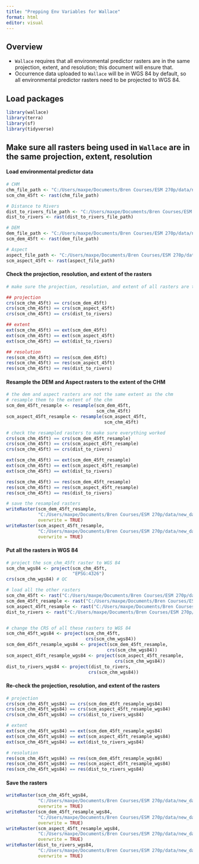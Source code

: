 ```yaml
---
title: "Prepping Env Variables for Wallace"
format: html
editor: visual
---
```


## Overview

- `Wallace` requires that all environmental predictor rasters are in the same projection, extent, and resolution; this document will ensure that.
- Occurrence data uploaded to `Wallace` will be in WGS 84 by default, so all environmental predictor rasters need to be projected to WGS 84.

## Load packages

```r
library(wallace)
library(terra)
library(sf)
library(tidyverse)
```

## Make sure all rasters being used in `Wallace` are in the same projection, extent, resolution

#### Load environmental predictor data

```r
# CHM 
chm_file_path <- "C:/Users/maxpe/Documents/Bren Courses/ESM 270p/data/new_data/wallace_env_data/scm_chm_45ft.tif"
scm_chm_45ft <- rast(chm_file_path)

# Distance to Rivers
dist_to_rivers_file_path <- "C:/Users/maxpe/Documents/Bren Courses/ESM 270p/data/new_data/wallace_env_data/distance_to_rivers_res45ft.tif"
dist_to_rivers <- rast(dist_to_rivers_file_path)

# DEM 
dem_file_path <- "C:/Users/maxpe/Documents/Bren Courses/ESM 270p/data/new_data/wallace_env_data/scm_dem_45ft.tif"
scm_dem_45ft <- rast(dem_file_path)

# Aspect 
aspect_file_path <- "C:/Users/maxpe/Documents/Bren Courses/ESM 270p/data/new_data/wallace_env_data/scm_aspect_45ft.tif"
scm_aspect_45ft <- rast(aspect_file_path)
```

#### Check the projection, resolution, and extent of the rasters

```r
# make sure the projection, resolution, and extent of all rasters are the same

## projection 
crs(scm_chm_45ft) == crs(scm_dem_45ft)
crs(scm_chm_45ft) == crs(scm_aspect_45ft)
crs(scm_chm_45ft) == crs(dist_to_rivers)

## extent
ext(scm_chm_45ft) == ext(scm_dem_45ft)
ext(scm_chm_45ft) == ext(scm_aspect_45ft)
ext(scm_chm_45ft) == ext(dist_to_rivers)

## resolution
res(scm_chm_45ft) == res(scm_dem_45ft)
res(scm_chm_45ft) == res(scm_aspect_45ft)
res(scm_chm_45ft) == res(dist_to_rivers)
```

#### Resample the DEM and Aspect rasters to the extent of the CHM

```r
# the dem and aspect rasters are not the same extent as the chm
# resample them to the extent of the chm
scm_dem_45ft_resample <- resample(scm_dem_45ft, 
                                  scm_chm_45ft)
scm_aspect_45ft_resample <- resample(scm_aspect_45ft, 
                                     scm_chm_45ft)

# check the resampled rasters to make sure everything worked
crs(scm_chm_45ft) == crs(scm_dem_45ft_resample)
crs(scm_chm_45ft) == crs(scm_aspect_45ft_resample)
crs(scm_chm_45ft) == crs(dist_to_rivers)

ext(scm_chm_45ft) == ext(scm_dem_45ft_resample)
ext(scm_chm_45ft) == ext(scm_aspect_45ft_resample)
ext(scm_chm_45ft) == ext(dist_to_rivers)

res(scm_chm_45ft) == res(scm_dem_45ft_resample)
res(scm_chm_45ft) == res(scm_aspect_45ft_resample)
res(scm_chm_45ft) == res(dist_to_rivers)

# save the resampled rasters
writeRaster(scm_dem_45ft_resample, 
            "C:/Users/maxpe/Documents/Bren Courses/ESM 270p/data/new_data/wallace_env_data/scm_dem_45ft_resample.tif", 
            overwrite = TRUE)
writeRaster(scm_aspect_45ft_resample,
            "C:/Users/maxpe/Documents/Bren Courses/ESM 270p/data/new_data/wallace_env_data/scm_aspect_45ft_resample.tif",
            overwrite = TRUE)
```

#### Put all the rasters in WGS 84

```r
# project the scm_chm_45ft raster to WGS 84
scm_chm_wgs84 <- project(scm_chm_45ft, 
                         "EPSG:4326")
crs(scm_chm_wgs84) # QC

# load all the other rasters
scm_chm_45ft <- rast("C:/Users/maxpe/Documents/Bren Courses/ESM 270p/data/new_data/wallace_env_data/scm_chm_45ft.tif")
scm_dem_45ft_resample <- rast("C:/Users/maxpe/Documents/Bren Courses/ESM 270p/data/new_data/wallace_env_data/scm_dem_45ft_resample.tif")
scm_aspect_45ft_resample <- rast("C:/Users/maxpe/Documents/Bren Courses/ESM 270p/data/new_data/wallace_env_data/scm_aspect_45ft_resample.tif")
dist_to_rivers <- rast("C:/Users/maxpe/Documents/Bren Courses/ESM 270p/data/new_data/wallace_env_data/distance_to_rivers_res45ft.tif")


# change the CRS of all these rasters to WGS 84
scm_chm_45ft_wgs84 <- project(scm_chm_45ft, 
                              crs(scm_chm_wgs84))
scm_dem_45ft_resample_wgs84 <- project(scm_dem_45ft_resample, 
                                      crs(scm_chm_wgs84))
scm_aspect_45ft_resample_wgs84 <- project(scm_aspect_45ft_resample, 
                                         crs(scm_chm_wgs84))
dist_to_rivers_wgs84 <- project(dist_to_rivers, 
                               crs(scm_chm_wgs84))
```

#### Re-check the projection, resolution, and extent of the rasters

```r
# projection
crs(scm_chm_45ft_wgs84) == crs(scm_dem_45ft_resample_wgs84)
crs(scm_chm_45ft_wgs84) == crs(scm_aspect_45ft_resample_wgs84)
crs(scm_chm_45ft_wgs84) == crs(dist_to_rivers_wgs84)

# extent
ext(scm_chm_45ft_wgs84) == ext(scm_dem_45ft_resample_wgs84)
ext(scm_chm_45ft_wgs84) == ext(scm_aspect_45ft_resample_wgs84)
ext(scm_chm_45ft_wgs84) == ext(dist_to_rivers_wgs84)

# resolution
res(scm_chm_45ft_wgs84) == res(scm_dem_45ft_resample_wgs84)
res(scm_chm_45ft_wgs84) == res(scm_aspect_45ft_resample_wgs84)
res(scm_chm_45ft_wgs84) == res(dist_to_rivers_wgs84)
```

#### Save the rasters

```r
writeRaster(scm_chm_45ft_wgs84, 
            "C:/Users/maxpe/Documents/Bren Courses/ESM 270p/data/new_data/wallace_env_data/WGS_84/scm_chm_wgs84.tif", 
            overwrite = TRUE)
writeRaster(scm_dem_45ft_resample_wgs84,
            "C:/Users/maxpe/Documents/Bren Courses/ESM 270p/data/new_data/wallace_env_data/WGS_84/scm_dem_wgs84.tif",
            overwrite = TRUE)
writeRaster(scm_aspect_45ft_resample_wgs84,
            "C:/Users/maxpe/Documents/Bren Courses/ESM 270p/data/new_data/wallace_env_data/WGS_84/scm_aspect_wgs84.tif",
            overwrite = TRUE)
writeRaster(dist_to_rivers_wgs84,
            "C:/Users/maxpe/Documents/Bren Courses/ESM 270p/data/new_data/wallace_env_data/WGS_84/distance_to_rivers_wgs84.tif",
            overwrite = TRUE)
```





